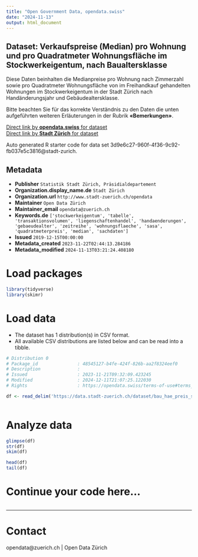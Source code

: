 ```yaml
---
title: "Open Government Data, opendata.swiss"
date: "2024-11-13"
output: html_document
---
```


## Dataset: Verkaufspreise (Median) pro Wohnung und pro Quadratmeter Wohnungsfläche im Stockwerkeigentum, nach Baualtersklasse


Diese Daten beinhalten die Medianpreise pro Wohnung nach Zimmerzahl sowie pro Quadratmeter Wohnungsfläche von im Freihandkauf gehandelten Wohnungen im Stockwerkeigentum in der Stadt Zürich nach Handänderungsjahr und Gebäudealtersklasse.

Bitte beachten Sie für das korrekte Verständnis zu den Daten die unten aufgeführten weiteren Erläuterungen in der Rubrik **«Bemerkungen»**.



[Direct link by **opendata.swiss** for dataset](https://opendata.swiss/de/dataset/verkaufspreise-median-pro-wohnung-und-pro-quadratmeter-wohnungsflache-im-stockwerkeigentum-2009)<br>
[Direct link by **Stadt Zürich** for dataset](https://data.stadt-zuerich.ch/dataset/bau_hae_preis_stockwerkeigentum_gebaeudealter_od5158)

Auto generated R starter code for data set 3d9e6c27-960f-4f36-9c92-fb037e5c3816@stadt-zurich.

## Metadata

- **Publisher** `Statistik Stadt Zürich, Präsidialdepartement`
- **Organization.display_name.de** `Stadt Zürich`
- **Organization.url** `http://www.stadt-zuerich.ch/opendata`
- **Maintainer** `Open Data Zürich`
- **Maintainer_email** `opendata@zuerich.ch`
- **Keywords.de** `['stockwerkeigentum', 'tabelle', 'transaktionsvolumen', 'liegenschaftenhandel', 'handaenderungen', 'gebaeudealter', 'zeitreihe', 'wohnungsflaeche', 'sasa', 'quadratmeterpreis', 'median', 'sachdaten']`
- **Issued** `2019-12-15T00:00:00`
- **Metadata_created** `2023-11-22T02:44:13.284186`
- **Metadata_modified** `2024-11-13T03:21:24.408180`


# Load packages

```r

library(tidyverse)
library(skimr)

```

# Load data

-   The dataset has 1 distribution(s) in CSV format.
-   All available CSV distributions are listed below and can be read into a tibble.

```r

# Distribution 0
# Package_id               : 48545127-b4fe-424f-826b-aa2f8324eef0
# Description              : 
# Issued                   : 2023-11-21T09:32:09.423245
# Modified                 : 2024-12-11T21:07:25.122030
# Rights                   : https://opendata.swiss/terms-of-use#terms_open

df <- read_delim('https://data.stadt-zuerich.ch/dataset/bau_hae_preis_stockwerkeigentum_gebaeudealter_od5158/download/BAU515OD5158.csv')



```

# Analyze data

```r

glimpse(df)
str(df)
skim(df)

head(df)
tail(df)

```

# Continue your code here...

```r

```

------------------------------------------------------------------------

# Contact

opendata@zuerich.ch | Open Data Zürich
